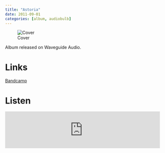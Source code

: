 ```yaml
---
title: "Astoria"
date: 2011-09-01
categories: [album, audiobulb]
---
```


![Cover](cover.jpeg) 

Album released on Waveguide Audio.

# Links

[Bandcamp](https://theoo-ray.bandcamp.com/track/astoria){.btn .btn-primary role="button"} 

# Listen

<iframe style="border: 0; width: 100%; height: 120px;" src="https://bandcamp.com/EmbeddedPlayer/album=2777963507/size=large/bgcol=ffffff/linkcol=0687f5/tracklist=false/artwork=small/track=2130096788/transparent=true/" seamless><a href="https://theoo-ray.bandcamp.com/album/astoria">Astoria by The OO-Ray</a></iframe>
